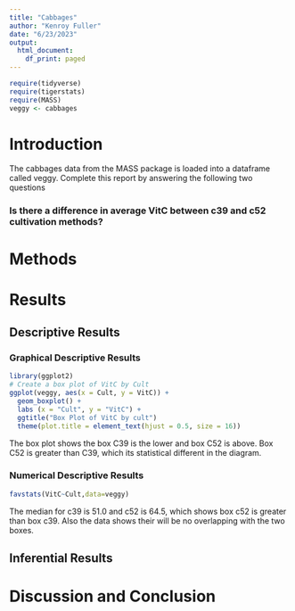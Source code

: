 ```yaml
---
title: "Cabbages"
author: "Kenroy Fuller"
date: "6/23/2023"
output:
  html_document:
    df_print: paged
---
```


```r
require(tidyverse)
require(tigerstats)
require(MASS)
veggy <- cabbages
```

# Introduction

<!--In this section you explain what you are trying to show.  Where did the data come from?  What is the research or other question you are trying to answer?!-->
 The cabbages data from the MASS package is loaded into a dataframe called veggy. Complete this report by answering the following two questions  
 
### Is there a difference in average VitC between c39 and c52 cultivation methods?  

# Methods

<!--Decide on your methods:  use "variable analysis" or other appropriate descriptors.  Make sure to choose at least one graphical method and at least one numerical method.!-->

# Results

<!--Divide this section into two sub-sections:  One for your descriptive  results and one for your inferential results.!-->

## Descriptive Results

### Graphical Descriptive Results

<!--Graphical results here.  Make sure to show your code.  Provide appropriate labels for axes, giving units if possible, and provide a good title for the graph, too.  Use the graphical results to describe the patterns if any that exist in the data as focused toward the research question!-->

```r
library(ggplot2)
# Create a box plot of VitC by Cult
ggplot(veggy, aes(x = Cult, y = VitC)) + 
  geom_boxplot() +
  labs (x = "Cult", y = "VitC") + 
  ggtitle("Box Plot of VitC by cult")
  theme(plot.title = element_text(hjust = 0.5, size = 16))
```


The box plot shows the box C39 is the lower and box C52 is above. Box C52 is greater than C39, which its statistical different in the diagram. 

### Numerical Descriptive Results

<!--Numerical results go here. Use the numerical results to describe the patterns if any that exist in the data as focused toward the research question!-->


<!--Numerical results go here. Use the numerical results to describe the patterns if any that exist in the data as focused toward the research question!-->

```r
favstats(VitC~Cult,data=veggy)
```

The median for c39 is 51.0 and c52 is 64.5, which shows box c52 is greater than box c39. Also the data shows their will be no overlapping with the two boxes. 


## Inferential Results

<!--State hypothesis clearly.  Make sure your discussion of the inferential test covers all the aspects that the test output produces, such as test statistic, p-value etc.  Make a decision about the null hypothesis, explain the assumptions on which the selected test/procedure was based, and why the chosen procedure satisfys the assumptions and is appropriate to answer the research question!-->


# Discussion and Conclusion

<!--Discussion and conclusion here.  If you found a relationship be sure to consider whether the relationship occurs because one of the variavbles causes the other, or whether they perhasps are related for some other reason.  Watch the chapter 6 videos from the GeorgeTown videos collection.!-->
